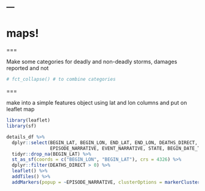 ---
---

# maps!

===

Make some categories for deadly and non-deadly storms, damages reported and not

```r
# fct_collapse() # to combine categories
```

===

make into a simple features object using lat and lon columns and put on leaflet map

```r
library(leaflet)
library(sf)

details_df %>%
  dplyr::select(BEGIN_LAT, BEGIN_LON, END_LAT, END_LON, DEATHS_DIRECT,
                EPISODE_NARRATIVE, EVENT_NARRATIVE, STATE, BEGIN_DATE_TIME) %>%
  tidyr::drop_na(BEGIN_LAT) %>%
  st_as_sf(coords = c("BEGIN_LON", "BEGIN_LAT"), crs = 4326) %>%
  dplyr::filter(DEATHS_DIRECT > 0) %>%
  leaflet() %>%
  addTiles() %>%
  addMarkers(popup = ~EPISODE_NARRATIVE, clusterOptions = markerClusterOptions())

```

